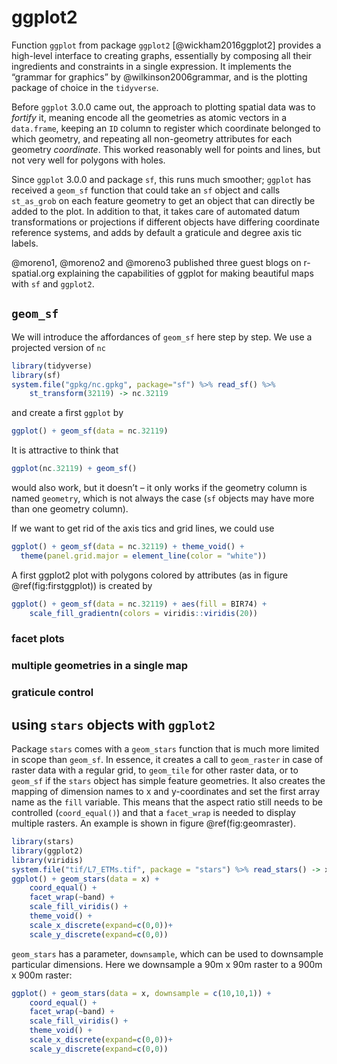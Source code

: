 # ggplot2 {#ggplot2}

Function `ggplot` from package `ggplot2` [@wickham2016ggplot2]
provides a high-level interface to creating graphs, essentially
by composing all their ingredients and constraints in a
single expression. It implements the "grammar for graphics" by
@wilkinson2006grammar, and is the plotting package of choice in the
`tidyverse`.

Before `ggplot` 3.0.0 came out, the approach to plotting spatial
data was to _fortify_ it, meaning encode all the geometries as atomic
vectors in a `data.frame`, keeping an `ID` column to register which
coordinate belonged to which geometry, and repeating all non-geometry
attributes for each geometry _coordinate_.  This worked reasonably
well for points and lines, but not very well for polygons with holes.

Since `ggplot` 3.0.0 and package `sf`, this runs much smoother;
`ggplot` has received a `geom_sf` function that could take an `sf`
object and calls `st_as_grob` on each feature geometry to get an
object that can directly be added to the plot. In addition to that,
it takes care of automated datum transformations or projections
if different objects have differing coordinate reference systems,
and adds by default a graticule and degree axis tic labels.

@moreno1, @moreno2 and @moreno3 published three guest blogs on
r-spatial.org explaining the capabilities of ggplot for making
beautiful maps with `sf` and `ggplot2`.

## `geom_sf`

We will introduce the affordances of `geom_sf` here step by step.
We use a projected version of `nc` 
```r
library(tidyverse)
library(sf)
system.file("gpkg/nc.gpkg", package="sf") %>% read_sf() %>% 
    st_transform(32119) -> nc.32119
```
and create a first `ggplot` by
```r
ggplot() + geom_sf(data = nc.32119) 
```
It is attractive to think that
```r
ggplot(nc.32119) + geom_sf()
```
would also work, but it doesn't -- it only works if the geometry
column is named `geometry`, which is not always the case (`sf`
objects may have more than one geometry column).

If we want to get rid of the axis tics and grid lines, we could use
```r
ggplot() + geom_sf(data = nc.32119) + theme_void() +
  theme(panel.grid.major = element_line(color = "white"))
```

A first ggplot2 plot with polygons colored by attributes 
(as in figure \@ref(fig:firstggplot)) is created by
```r
ggplot() + geom_sf(data = nc.32119) + aes(fill = BIR74) +
    scale_fill_gradientn(colors = viridis::viridis(20))
```

### facet plots

### multiple geometries in a single map

### graticule control

## using `stars` objects with `ggplot2`

Package `stars` comes with a `geom_stars` function that is much
more limited in scope than `geom_sf`. In essence, it creates a call
to `geom_raster` in case of raster data with a regular grid, to
`geom_tile` for other raster data, or to `geom_sf` if the `stars`
object has simple feature geometries. It also creates the mapping
of dimension names to x and y-coordinates and set the first array
name as the `fill` variable. This means that the aspect ratio still
needs to be controlled (`coord_equal()`) and that a `facet_wrap`
is needed to display multiple rasters. An example is shown in
figure \@ref(fig:geomraster).

```r
library(stars)
library(ggplot2)
library(viridis)
system.file("tif/L7_ETMs.tif", package = "stars") %>% read_stars() -> x
ggplot() + geom_stars(data = x) + 
	coord_equal() + 
	facet_wrap(~band) + 
	scale_fill_viridis() + 
	theme_void() +
    scale_x_discrete(expand=c(0,0))+
    scale_y_discrete(expand=c(0,0))
```

`geom_stars` has a parameter, `downsample`, which can be used to downsample
particular dimensions. Here we downsample a 90m x 90m raster to a 900m x 900m
raster:
```r
ggplot() + geom_stars(data = x, downsample = c(10,10,1)) + 
	coord_equal() + 
	facet_wrap(~band) + 
	scale_fill_viridis() + 
	theme_void() +
    scale_x_discrete(expand=c(0,0))+
    scale_y_discrete(expand=c(0,0))
```

<!--
```r
library(spacetime)
data(air) # this loads several datasets in .GlobalEnv
d = st_dimensions(station = st_as_sfc(stations), time = dates)
aq = st_as_stars(list(PM10 = air), dimensions = d)
ggplot() + geom_stars(data = aq[,,1:9])
```
-->

